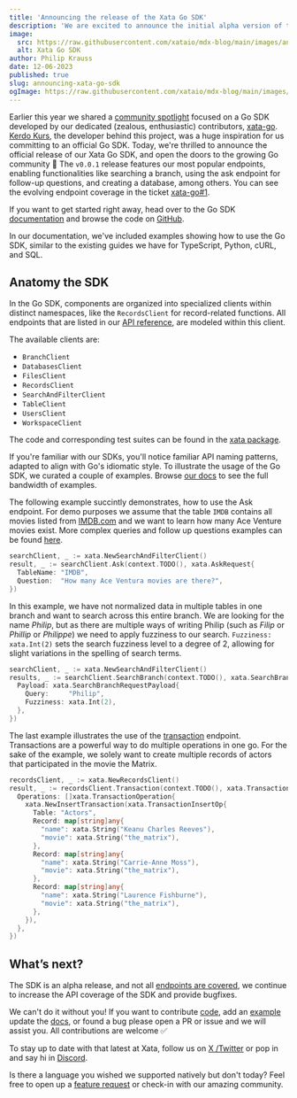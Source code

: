 ```yaml
---
title: 'Announcing the release of the Xata Go SDK'
description: 'We are excited to announce the initial alpha version of the Xata Go SDK.'
image:
  src: https://raw.githubusercontent.com/xataio/mdx-blog/main/images/announcing-xata-sdk-cover.jpg
  alt: Xata Go SDK
author: Philip Krauss
date: 12-06-2023
published: true
slug: announcing-xata-go-sdk
ogImage: https://raw.githubusercontent.com/xataio/mdx-blog/main/images/announcing-xata-sdk-cover.jpg
---
```


Earlier this year we shared a [community spotlight](https://xata.io/blog/community-spotlight-xata-go-sdk) focused on a Go SDK developed by our dedicated (zealous, enthusiastic) contributors, [xata-go](https://github.com/kerdokurs/xata-go). [Kerdo Kurs](https://www.linkedin.com/in/kerdokurs/), the developer behind this project, was a huge inspiration for us committing to an official Go SDK. Today, we're thrilled to announce the official release of our Xata Go SDK, and open the doors to the growing Go community 🎉
The `v0.0.1` release features our most popular endpoints, enabling functionalities like searching a branch, using the ask endpoint for follow-up questions, and creating a database, among others.
You can see the evolving endpoint coverage in the ticket [xata-go#1](https://github.com/xataio/xata-go/issues/1).

If you want to get started right away, head over to the Go SDK [documentation](/docs/sdk/go/overview) and browse the code on [GitHub](https://github.com/xataio/xata-go).

In our documentation, we've included examples showing how to use the Go SDK, similar to the existing guides we have for TypeScript, Python, cURL, and SQL.

## Anatomy the SDK

In the Go SDK, components are organized into specialized clients within distinct namespaces, like the `RecordsClient` for record-related functions.
All endpoints that are listed in our [API reference](/docs/api-reference/db/db_branch_name/transaction), are modeled within this client.

The available clients are:

- `BranchClient`
- `DatabasesClient`
- `FilesClient`
- `RecordsClient`
- `SearchAndFilterClient`
- `TableClient`
- `UsersClient`
- `WorkspaceClient`

The code and corresponding test suites can be found in the [xata package](https://github.com/xataio/xata-go/tree/main/xata).

If you're familiar with our SDKs, you'll notice familiar API naming patterns, adapted to align with Go's idiomatic style.
To illustrate the usage of the Go SDK, we curated a couple of examples. Browse [our docs](/docs/sdk/get) to see the full bandwidth of examples.

The following example succintly demonstrates, how to use the Ask endpoint.
For demo purposes we assume that the table `IMDB` contains all movies listed from [IMDB.com](https://www.imdb.com/) and we want to learn how many Ace Venture movies exist.
More complex queries and follow up questions examples can be found [here](/docs/sdk/ask).

```go
searchClient, _ := xata.NewSearchAndFilterClient()
result, _ := searchClient.Ask(context.TODO(), xata.AskRequest{
  TableName: "IMDB",
  Question:  "How many Ace Ventura movies are there?",
})
```

In this example, we have not normalized data in multiple tables in one branch and want to search across this entire branch.
We are looking for the name _Philip_, but as there are multiple ways of writing Philip (such as _Filip_ or _Phillip_ or _Philippe_) we need to apply fuzziness to our search. `Fuzziness: xata.Int(2)` sets the search fuzziness level to a degree of 2, allowing for slight variations in the spelling of search terms.

```go
searchClient, _ := xata.NewSearchAndFilterClient()
results, _ := searchClient.SearchBranch(context.TODO(), xata.SearchBranchRequest{
  Payload: xata.SearchBranchRequestPayload{
    Query:     "Philip",
    Fuzziness: xata.Int(2),
  },
})
```

The last example illustrates the use of the [transaction](/docs/sdk/transaction) endpoint.
Transactions are a powerful way to do multiple operations in one go.
For the sake of the example, we solely want to create multiple records of actors that participated in the movie the Matrix.

```go
recordsClient, _ := xata.NewRecordsClient()
result, _ := recordsClient.Transaction(context.TODO(), xata.TransactionRequest{
  Operations: []xata.TransactionOperation{
    xata.NewInsertTransaction(xata.TransactionInsertOp{
      Table: "Actors",
      Record: map[string]any{
        "name": xata.String("Keanu Charles Reeves"),
        "movie": xata.String("the_matrix"),
      },
      Record: map[string]any{
        "name": xata.String("Carrie-Anne Moss"),
        "movie": xata.String("the_matrix"),
      },
      Record: map[string]any{
        "name": xata.String("Laurence Fishburne"),
        "movie": xata.String("the_matrix"),
      },
    }),
  },
})
```

## What’s next?

The SDK is an alpha release, and not all [endpoints are covered](https://github.com/xataio/xata-go/issues/1), we continue to increase the API coverage of the SDK and provide bugfixes.

We can't do it without you! If you want to contribute [code](https://github.com/xataio/xata-go), add an [example](https://github.com/xataio/xata-go/tree/main/examples) update the [docs](/docs/sdk/go/overview), or found a bug please open a PR or issue and we will assist you. All contributions are welcome ✅

To stay up to date with that latest at Xata, follow us on [X /Twitter](https://twitter.com/xata) or pop in and say hi in [Discord](https://xata.io/discord).

Is there a language you wished we supported natively but don't today? Feel free to open up a [feature request](https://xata.canny.io/feature-requests) or check-in with our amazing community.
